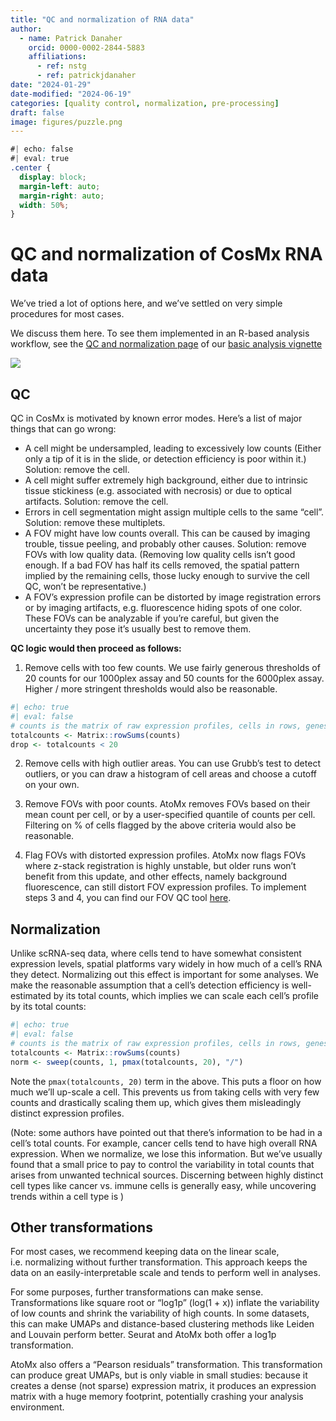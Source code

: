 ```yaml
---
title: "QC and normalization of RNA data"
author:
  - name: Patrick Danaher
    orcid: 0000-0002-2844-5883
    affiliations:
      - ref: nstg
      - ref: patrickjdanaher
date: "2024-01-29"
date-modified: "2024-06-19"
categories: [quality control, normalization, pre-processing]
draft: false
image: figures/puzzle.png
---
```


```css
#| echo: false
#| eval: true
.center {
  display: block;
  margin-left: auto;
  margin-right: auto;
  width: 50%;
}

```



# QC and normalization of CosMx RNA data
We've tried a lot of options here, and we've settled on very simple procedures for most cases. 

We discuss them here. To see them implemented in an R-based analysis workflow, see
the [QC and normalization page](https://nanostring-biostats.github.io/CosMx-Analysis-Scratch-Space/posts/vignette-basic-analysis/assets/2.-QC-and-normalization.html) of our [basic analysis vignette](https://nanostring-biostats.github.io/CosMx-Analysis-Scratch-Space/posts/vignette-basic-analysis/)

<img src="figures/puzzle.png" class="center">
<!-- ![](figures/puzzle.png =250x) -->




## QC

QC in CosMx is motivated by known error modes. Here's a list of major things that can go wrong:

- A cell might be undersampled, leading to excessively low counts (Either only a tip of it is in the slide, or detection efficiency is poor within it.) Solution: remove the cell. 
- A cell might suffer extremely high background, either due to intrinsic tissue stickiness (e.g. associated with necrosis) or due to optical artifacts. Solution: remove the cell.
- Errors in cell segmentation might assign multiple cells to the same "cell". Solution: remove these multiplets. 
- A FOV might have low counts overall. This can be caused by imaging trouble, tissue peeling, and probably other causes. Solution: remove FOVs with low quality data. (Removing low quality cells isn't good enough. If a bad FOV has half its cells removed, the spatial pattern implied by the remaining cells, those lucky enough to survive the cell QC, won't be representative.)
- A FOV's expression profile can be distorted by image registration errors or by imaging artifacts, e.g. fluorescence hiding spots of one color. These FOVs can be analyzable if you're careful, but given the uncertainty they pose it's usually best to remove them. 



**QC logic would then proceed as follows:**

1. Remove cells with too few counts. We use fairly generous thresholds of 20 counts for our 1000plex assay
and 50 counts for the 6000plex assay. Higher / more stringent thresholds would also be reasonable. 

```r
#| echo: true
#| eval: false
# counts is the matrix of raw expression profiles, cells in rows, genes in columns
totalcounts <- Matrix::rowSums(counts)  
drop <- totalcounts < 20
```

2. Remove cells with high outlier areas. You can use Grubb's test to detect outliers, 
or you can draw a histogram of cell areas and choose a cutoff on your own. 

3. Remove FOVs with poor counts. AtoMx removes FOVs based on their mean count per cell, or by a user-specified quantile of counts per cell. Filtering on % of cells flagged by the above criteria would also be reasonable. 

4. Flag FOVs with distorted expression profiles. AtoMx now flags FOVs where z-stack registration is highly unstable, but 
 older runs won't benefit from this update, and other effects, namely background fluorescence, can still distort FOV expression profiles. 
 To implement steps 3 and 4, you can find our FOV QC tool [here](https://nanostring-biostats.github.io/CosMx-Analysis-Scratch-Space/posts/fov-qc/). 
 
## Normalization
 
Unlike scRNA-seq data, where cells tend to have somewhat consistent expression levels, spatial platforms vary widely in how much 
  of a cell's RNA they detect. Normalizing out this effect is important for some analyses. 
We make the reasonable assumption that a cell's detection efficiency is well-estimated by its total counts, which implies we can 
 scale each cell's profile by its total counts:
 
```r
#| echo: true
#| eval: false
# counts is the matrix of raw expression profiles, cells in rows, genes in columns
totalcounts <- Matrix::rowSums(counts)  
norm <- sweep(counts, 1, pmax(totalcounts, 20), "/")
```
Note the ```pmax(totalcounts, 20)``` term in the above. This puts a floor on how much we'll up-scale a cell.
This prevents us from taking cells with very few counts and drastically scaling them up, which gives them misleadingly distinct expression profiles.

(Note: some authors have pointed out that there's information to be had in a cell's total counts. 
For example, cancer cells tend to have high overall RNA expression. 
When we normalize, we lose this information. 
But we've usually found that a small price to pay to control the variability in total 
counts that arises from unwanted technical sources. 
Discerning between highly distinct cell types like cancer vs. immune cells is generally easy,
while uncovering trends within a cell type is )

## Other transformations

For most cases, we recommend keeping data on the linear scale, i.e. normalizing without further transformation.
This approach keeps the data on an easily-interpretable scale and tends to perform well in analyses. 

For some purposes, further transformations can make sense.
Transformations like square root or "log1p" (log(1 + x)) inflate the variability of low counts
and shrink the variability of high counts. 
In some datasets, this can make UMAPs and distance-based clustering methods like Leiden and Louvain perform better.
Seurat and AtoMx both offer a log1p transformation.

AtoMx also offers a "Pearson residuals" transformation. 
This transformation can produce great UMAPs, but is only viable in small studies:
because it creates a dense (not sparse) expression matrix, it produces an expression 
matrix with a huge memory footprint, potentially crashing your analysis environment.
